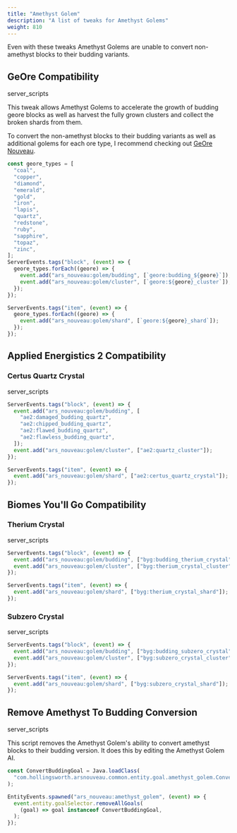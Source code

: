 ```yaml
---
title: "Amethyst Golem"
description: "A list of tweaks for Amethyst Golems"
weight: 810
---
```



<Callout title="Warning" type="caution" icon={IconAlertTriangle}>
Even with these tweaks Amethyst Golems are unable to convert non-amethyst blocks to their budding variants.
</Callout>

## GeOre Compatibility

<span class="badge text-bg-dark server-scripts">server_scripts</span>

This tweak allows Amethyst Golems to accelerate the growth of budding geore blocks as well as harvest the fully grown clusters and collect the broken shards from them.

To convert the non-amethyst blocks to their budding variants as well as additional golems for each ore type, I recommend checking out [GeOre Nouveau](https://www.curseforge.com/minecraft/mc-mods/geore-nouveau).

```js
const geore_types = [
  "coal",
  "copper",
  "diamond",
  "emerald",
  "gold",
  "iron",
  "lapis",
  "quartz",
  "redstone",
  "ruby",
  "sapphire",
  "topaz",
  "zinc",
];
ServerEvents.tags("block", (event) => {
  geore_types.forEach((geore) => {
    event.add("ars_nouveau:golem/budding", [`geore:budding_${geore}`]);
    event.add("ars_nouveau:golem/cluster", [`geore:${geore}_cluster`]);
  });
});

ServerEvents.tags("item", (event) => {
  geore_types.forEach((geore) => {
    event.add("ars_nouveau:golem/shard", [`geore:${geore}_shard`]);
  });
});
```

## Applied Energistics 2 Compatibility

### Certus Quartz Crystal

<span class="badge text-bg-dark server-scripts">server_scripts</span>

```js
ServerEvents.tags("block", (event) => {
  event.add("ars_nouveau:golem/budding", [
    "ae2:damaged_budding_quartz",
    "ae2:chipped_budding_quartz",
    "ae2:flawed_budding_quartz",
    "ae2:flawless_budding_quartz",
  ]);
  event.add("ars_nouveau:golem/cluster", ["ae2:quartz_cluster"]);
});

ServerEvents.tags("item", (event) => {
  event.add("ars_nouveau:golem/shard", ["ae2:certus_quartz_crystal"]);
});
```

## Biomes You'll Go Compatibility

### Therium Crystal

<span class="badge text-bg-dark server-scripts">server_scripts</span>

```js
ServerEvents.tags("block", (event) => {
  event.add("ars_nouveau:golem/budding", ["byg:budding_therium_crystal"]);
  event.add("ars_nouveau:golem/cluster", ["byg:therium_crystal_cluster"]);
});

ServerEvents.tags("item", (event) => {
  event.add("ars_nouveau:golem/shard", ["byg:therium_crystal_shard"]);
});
```

### Subzero Crystal

<span class="badge text-bg-dark server-scripts">server_scripts</span>

```js
ServerEvents.tags("block", (event) => {
  event.add("ars_nouveau:golem/budding", ["byg:budding_subzero_crystal"]);
  event.add("ars_nouveau:golem/cluster", ["byg:subzero_crystal_cluster"]);
});

ServerEvents.tags("item", (event) => {
  event.add("ars_nouveau:golem/shard", ["byg:subzero_crystal_shard"]);
});
```

## Remove Amethyst To Budding Conversion

<span class="badge text-bg-dark server-scripts">server_scripts</span>

This script removes the Amethyst Golem's ability to convert amethyst blocks to their budding version. It does this by editing the Amethyst Golem AI.

```js
const ConvertBuddingGoal = Java.loadClass(
  "com.hollingsworth.arsnouveau.common.entity.goal.amethyst_golem.ConvertBuddingGoal",
);

EntityEvents.spawned("ars_nouveau:amethyst_golem", (event) => {
  event.entity.goalSelector.removeAllGoals(
    (goal) => goal instanceof ConvertBuddingGoal,
  );
});
```

